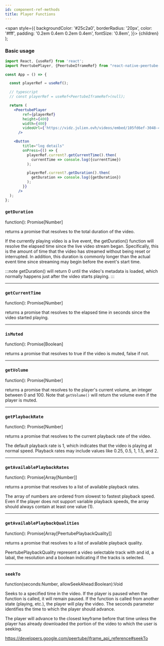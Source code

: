 ```yaml
---
id: component-ref-methods
title: Player Functions
---
```


  <span
    style={{
      backgroundColor: '#25c2a0',
      borderRadius: '20px',
      color: '#fff',
      padding: '0.2em 0.4em 0.2em 0.4em',
      fontSize: '0.8em',
    }}>
    {children}
  </span>
);

### Basic usage

```jsx
import React, {useRef} from 'react';
import PeertubePlayer, {PeertubeIframeRef} from "react-native-peertube-iframe";

const App = () => {

  const playerRef = useRef();

  // typescript
  // const playerRef = useRef<PeertubeIframeRef>(null);

  return (
    <PeertubePlayer
        ref={playerRef}
        height={400}
        width={400}
        videoUrl={'https://vidz.julien.ovh/videos/embed/105fd6ef-3048-43c3-b877-fdb8aaab11d5'}
      />

    <Button
        title="log details"
        onPress={() => {
          playerRef.current?.getCurrentTime().then(
            currentTime => console.log({currentTime})
          );

          playerRef.current?.getDuration().then(
            getDuration => console.log({getDuration})
          );
        }}
      />
  );
};
```

### `getDuration`

<Type>function(): Promise[Number]</Type>

returns a promise that resolves to the total duration of the video.

If the currently playing video is a live event, the getDuration() function will resolve the elapsed time since the live video stream began. Specifically, this is the amount of time that the video has streamed without being reset or interrupted. In addition, this duration is commonly longer than the actual event time since streaming may begin before the event's start time.

:::note
getDuration() will return 0 until the video's metadata is loaded, which normally happens just after the video starts playing.
:::

---

### `getCurrentTime`

<Type>function(): Promise[Number]</Type>

returns a promise that resolves to the elapsed time in seconds since the video started playing.

---

### `isMuted`

<Type>function(): Promise[Boolean]</Type>

returns a promise that resolves to true if the video is muted, false if not.

---

### `getVolume`

<Type>function(): Promise[Number]</Type>

returns a promise that resolves to the player's current volume, an integer between 0 and 100. Note that `getVolume()` will return the volume even if the player is muted.

---

### `getPlaybackRate`

<Type>function(): Promise[Number]</Type>

returns a promise that resolves to the current playback rate of the video.

The default playback rate is 1, which indicates that the video is playing at normal speed. Playback rates may include values like 0.25, 0.5, 1, 1.5, and 2.

---

### `getAvailablePlaybackRates`

<Type>function(): Promise[Array[Number]]</Type>

returns a promise that resolves to a list of available playback rates.

The array of numbers are ordered from slowest to fastest playback speed. Even if the player does not support variable playback speeds, the array should always contain at least one value (1).

---

### `getAvailablePlaybackQualities`

<Type>function(): Promise[Array[PeertubePlaybackQuality]]</Type>

returns a promise that resolves to a list of available playback quality.

PeertubePlaybackQuality represent a video selectable track with and id, a labal, the resolution and a boolean indicating if the tracks is selected.

---

### `seekTo`

<Type>function(seconds:Number, allowSeekAhead:Boolean):Void</Type>

Seeks to a specified time in the video. If the player is paused when the function is called, it will remain paused. If the function is called from another state (playing, etc.), the player will play the video.
The seconds parameter identifies the time to which the player should advance.

The player will advance to the closest keyframe before that time unless the player has already downloaded the portion of the video to which the user is seeking.

https://developers.google.com/peertube/iframe_api_reference#seekTo
